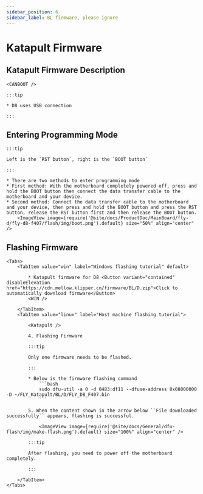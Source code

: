 ```yaml
---
sidebar_position: 6
sidebar_label: BL firmware, please ignore
---
```










# Katapult Firmware

## Katapult Firmware Description

    <CANBOOT />

    :::tip

    * D8 uses USB connection

    :::

## Entering Programming Mode

    :::tip

    Left is the `RST button`, right is the `BOOT button`

    :::

    * There are two methods to enter programming mode
    * First method: With the motherboard completely powered off, press and hold the BOOT button then connect the data transfer cable to the motherboard and your device.
    * Second method: Connect the data transfer cable to the motherboard and your device, then press and hold the BOOT button and press the RST button, release the RST button first and then release the BOOT button.
        <ImageView image={require('@site/docs/ProductDoc/MainBoard/fly-d/fly-d8-f407/flash/img/boot.png').default} size="50%" align="center" />

## Flashing Firmware
    <Tabs>
        <TabItem value="win" label="Windows flashing tutorial" default>

            * Katapult firmware for D8 <Button variant="contained" disableElevation href="https://cdn.mellow.klipper.cn/firmware/BL/D.zip">Click to automatically download firmware</Button>
            <WIN />

        </TabItem>
        <TabItem value="linux" label="Host machine flashing tutorial">

            <Katapult />

            4. Flashing Firmware

            :::tip

            Only one firmware needs to be flashed.

            :::

            * Below is the firmware flashing command
                ```bash
                sudo dfu-util -a 0 -d 0483:df11 --dfuse-address 0x08000000 -D ~/FLY_Katapult/BL/D/FLY_D8_F407.bin
                ```

            5. When the content shown in the arrow below ``File downloaded successfully`` appears, flashing is successful.

                <ImageView image={require('@site/docs/General/dfu-flash/img/make-flash.png').default} size="100%" align="center" />

            :::tip

            After flashing, you need to power off the motherboard completely.

            :::

        </TabItem>
    </Tabs>